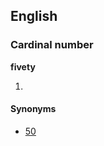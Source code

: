 ==English==

===Cardinal number===
'''fivety'''

# {{context|nonstandard|lang=en}} {{misspelling of|fifty|lang=en}}

====Synonyms====
*[[50]]